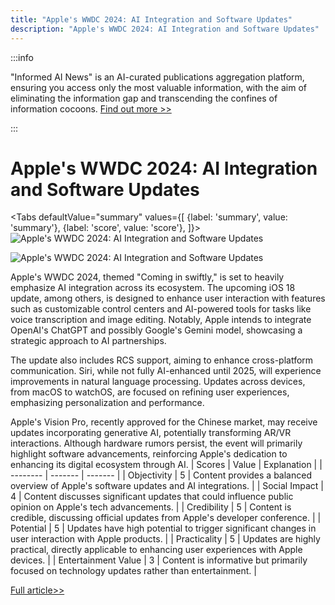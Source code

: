 ```yaml
---
title: "Apple's WWDC 2024: AI Integration and Software Updates"
description: "Apple's WWDC 2024: AI Integration and Software Updates"
---
```



:::info

"Informed AI News" is an AI-curated publications aggregation platform, ensuring you access only the most valuable information, with the aim of eliminating the information gap and transcending the confines of information cocoons.  [Find out more >>](/docs/guides)

:::

# Apple's WWDC 2024: AI Integration and Software Updates


<Tabs
	defaultValue="summary"
	values={[
	{label: 'summary', value: 'summary'},
	{label: 'score', value: 'score'},
]}>
<TabItem value="summary">
<img
  src="https://image.informedainews.com/2024/06/Tec-jtz-1717983454-0.jpg"
  alt="Apple's WWDC 2024: AI Integration and Software Updates"
/>

<img
  src="https://image.informedainews.com/2024/06/Tec-ebJ-1717983454-1.jpg"
  alt="Apple's WWDC 2024: AI Integration and Software Updates"
/>



Apple's WWDC 2024, themed "Coming in swiftly," is set to heavily emphasize AI integration across its ecosystem. The upcoming iOS 18 update, among others, is designed to enhance user interaction with features such as customizable control centers and AI-powered tools for tasks like voice transcription and image editing. Notably, Apple intends to integrate OpenAI's ChatGPT and possibly Google's Gemini model, showcasing a strategic approach to AI partnerships.

The update also includes RCS support, aiming to enhance cross-platform communication. Siri, while not fully AI-enhanced until 2025, will experience improvements in natural language processing. Updates across devices, from macOS to watchOS, are focused on refining user experiences, emphasizing personalization and performance.

Apple's Vision Pro, recently approved for the Chinese market, may receive updates incorporating generative AI, potentially transforming AR/VR interactions. Although hardware rumors persist, the event will primarily highlight software advancements, reinforcing Apple's dedication to enhancing its digital ecosystem through AI.
</TabItem>
<TabItem value="score">
	| Scores     | Value   | Explanation |
	| -------- | ------- | ------- |
	| Objectivity  | 5    | Content provides a balanced overview of Apple's software updates and AI integrations.    |
	| Social Impact | 4     | Content discusses significant updates that could influence public opinion on Apple's tech advancements.    |
	| Credibility    | 5    | Content is credible, discussing official updates from Apple's developer conference.    |
	| Potential    | 5    | Updates have high potential to trigger significant changes in user interaction with Apple products.    |
	| Practicality    | 5    | Updates are highly practical, directly applicable to enhancing user experiences with Apple devices.    |
	| Entertainment Value    | 3    | Content is informative but primarily focused on technology updates rather than entertainment.    |
</TabItem>
</Tabs>

[Full article>>](https://www.cnbeta.com.tw/articles/tech/1434175.htm)
